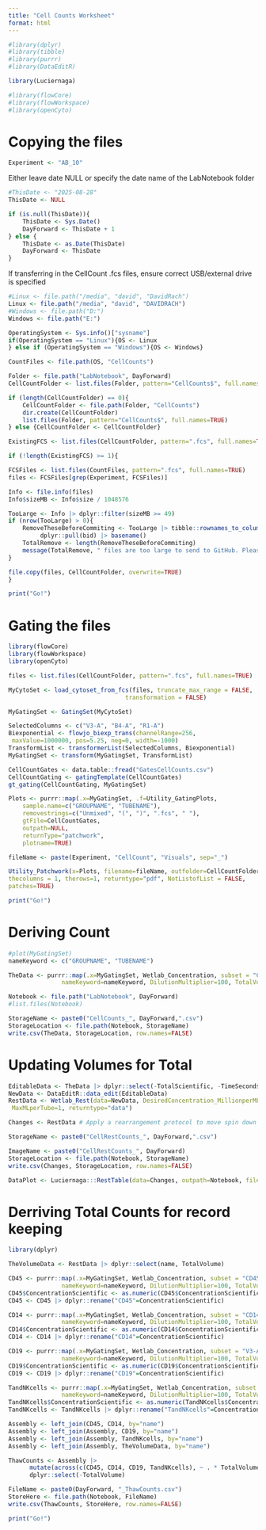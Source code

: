 ```yaml
---
title: "Cell Counts Worksheet"
format: html
---
```


```r
#library(dplyr)
#library(tibble)
#library(purrr)
#library(DataEditR)

library(Luciernaga)

#library(flowCore)
#library(flowWorkspace)
#library(openCyto)
```

# Copying the files 

```r
Experiment <- "AB_10"
```

Either leave date NULL or specify the date name of the LabNotebook folder

```r
#ThisDate <- "2025-08-28"
ThisDate <- NULL

if (is.null(ThisDate)){
    ThisDate <- Sys.Date()
    DayForward <- ThisDate + 1
} else {
    ThisDate <- as.Date(ThisDate)
    DayForward <- ThisDate
}
```

If transferring in the CellCount .fcs files, ensure correct USB/external drive is specified
```r
#Linux <- file.path("/media", "david", "DavidRach")
Linux <- file.path("/media", "david", "DAVIDRACH")
#Windows <- file.path("D:")
Windows <- file.path("E:")

OperatingSystem <- Sys.info()["sysname"]
if(OperatingSystem == "Linux"){OS <- Linux
} else if (OperatingSystem == "Windows"){OS <- Windows}

CountFiles <- file.path(OS, "CellCounts")

Folder <- file.path("LabNotebook", DayForward)
CellCountFolder <- list.files(Folder, pattern="CellCounts$", full.names=TRUE)
```

```r
if (length(CellCountFolder) == 0){
    CellCountFolder <- file.path(Folder, "CellCounts")
    dir.create(CellCountFolder)
    list.files(Folder, pattern="CellCounts$", full.names=TRUE)
} else {CellCountFolder <- CellCountFolder}

ExistingFCS <- list.files(CellCountFolder, pattern=".fcs", full.names=TRUE)

if (!length(ExistingFCS) >= 1){

FCSFiles <- list.files(CountFiles, pattern=".fcs", full.names=TRUE)
files <- FCSFiles[grep(Experiment, FCSFiles)]

Info <- file.info(files)
Info$sizeMB <- Info$size / 1048576

TooLarge <- Info |> dplyr::filter(sizeMB >= 49)
if (nrow(TooLarge) > 0){
    RemoveTheseBeforeCommiting <- TooLarge |> tibble::rownames_to_column(var="bid") |>
         dplyr::pull(bid) |> basename()
    TotalRemove <- length(RemoveTheseBeforeCommiting)
    message(TotalRemove, " files are too large to send to GitHub. Please ensure they are removed")
}

file.copy(files, CellCountFolder, overwrite=TRUE)
}
```

```r
print("Go!")
```

# Gating the files

```r
library(flowCore)
library(flowWorkspace)
library(openCyto)

files <- list.files(CellCountFolder, pattern=".fcs", full.names=TRUE)

MyCytoSet <- load_cytoset_from_fcs(files, truncate_max_range = FALSE,
                                 transformation = FALSE)

MyGatingSet <- GatingSet(MyCytoSet)

SelectedColumns <- c("V3-A", "B4-A", "R1-A")
Biexponential <- flowjo_biexp_trans(channelRange=256,
 maxValue=1000000, pos=5.25, neg=0, width=-1000)
TransformList <- transformerList(SelectedColumns, Biexponential)
MyGatingSet <- transform(MyGatingSet, TransformList)

CellCountGates <- data.table::fread("GatesCellCounts.csv")
CellCountGating <- gatingTemplate(CellCountGates)
gt_gating(CellCountGating, MyGatingSet)
```

```r
Plots <- purrr::map(.x=MyGatingSet, .f=Utility_GatingPlots,
    sample.name=c("GROUPNAME", "TUBENAME"),
    removestrings=c("Unmixed", "(", ")", ".fcs", " "),
    gtFile=CellCountGates, 
    outpath=NULL,
    returnType="patchwork",
    plotname=TRUE)

fileName <- paste(Experiment, "CellCount", "Visuals", sep="_")

Utility_Patchwork(x=Plots, filename=fileName, outfolder=CellCountFolder,
thecolumns = 1, therows=1, returntype="pdf", NotListofList = FALSE,
patches=TRUE)
```

```r
print("Go!")
```

# Deriving Count

```r
#plot(MyGatingSet)
nameKeyword <- c("GROUPNAME", "TUBENAME")

TheData <- purrr::map(.x=MyGatingSet, Wetlab_Concentration, subset = "CD45",
               nameKeyword=nameKeyword, DilutionMultiplier=100, TotalVolume=0.5) |> dplyr::bind_rows()

Notebook <- file.path("LabNotebook", DayForward)
#list.files(Notebook)

StorageName <- paste0("CellCounts_", DayForward,".csv")
StorageLocation <- file.path(Notebook, StorageName)
write.csv(TheData, StorageLocation, row.names=FALSE)
```

# Updating Volumes for Total

```r
EditableData <- TheData |> dplyr::select(-TotalScientific, -TimeSeconds)
NewData <- DataEditR::data_edit(EditableData)
RestData <- Wetlab_Rest(data=NewData, DesiredConcentration_MillionperML=6,
 MaxMLperTube=1, returntype="data")

Changes <- RestData # Apply a rearrangement protocol to move spin down to correct locations manually

StorageName <- paste0("CellRestCounts_", DayForward,".csv")

ImageName <- paste0("CellRestCounts_", DayForward)
StorageLocation <- file.path(Notebook, StorageName)
write.csv(Changes, StorageLocation, row.names=FALSE)

DataPlot <- Luciernaga:::RestTable(data=Changes, outpath=Notebook, filename=ImageName, ColorSelection=NULL, vwidth=1200, outputType="png")
```

# Derriving Total Counts for record keeping

```r
library(dplyr)

TheVolumeData <- RestData |> dplyr::select(name, TotalVolume)

CD45 <- purrr::map(.x=MyGatingSet, Wetlab_Concentration, subset = "CD45",
               nameKeyword=nameKeyword, DilutionMultiplier=100, TotalVolume=0.5) |> dplyr::bind_rows() |> dplyr::select(name, ConcentrationScientific)
CD45$ConcentrationScientific <- as.numeric(CD45$ConcentrationScientific)
CD45 <- CD45 |> dplyr::rename("CD45"=ConcentrationScientific)

CD14 <- purrr::map(.x=MyGatingSet, Wetlab_Concentration, subset = "CD14",
               nameKeyword=nameKeyword, DilutionMultiplier=100, TotalVolume=0.5) |> dplyr::bind_rows() |> dplyr::select(name, ConcentrationScientific)
CD14$ConcentrationScientific <- as.numeric(CD14$ConcentrationScientific)
CD14 <- CD14 |> dplyr::rename("CD14"=ConcentrationScientific)

CD19 <- purrr::map(.x=MyGatingSet, Wetlab_Concentration, subset = "V3-A+",
               nameKeyword=nameKeyword, DilutionMultiplier=100, TotalVolume=0.5) |> dplyr::bind_rows() |> dplyr::select(name, ConcentrationScientific)
CD19$ConcentrationScientific <- as.numeric(CD19$ConcentrationScientific)
CD19 <- CD19 |> dplyr::rename("CD19"=ConcentrationScientific)

TandNKcells <- purrr::map(.x=MyGatingSet, Wetlab_Concentration, subset = "V3-A-",
               nameKeyword=nameKeyword, DilutionMultiplier=100, TotalVolume=0.5) |> dplyr::bind_rows() |> dplyr::select(name, ConcentrationScientific)
TandNKcells$ConcentrationScientific <- as.numeric(TandNKcells$ConcentrationScientific)
TandNKcells <- TandNKcells |> dplyr::rename("TandNKcells"=ConcentrationScientific)

Assembly <- left_join(CD45, CD14, by="name")
Assembly <- left_join(Assembly, CD19, by="name")
Assembly <- left_join(Assembly, TandNKcells, by="name")
Assembly <- left_join(Assembly, TheVolumeData, by="name")

ThawCounts <- Assembly |>
      mutate(across(c(CD45, CD14, CD19, TandNKcells), ~ . * TotalVolume)) |>
      dplyr::select(-TotalVolume)

FileName <- paste0(DayForward, "_ThawCounts.csv")
StoreHere <- file.path(Notebook, FileName)
write.csv(ThawCounts, StoreHere, row.names=FALSE)
```

```r
print("Go!")
```